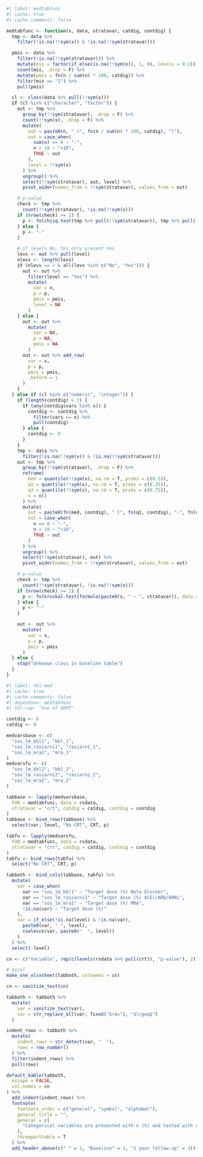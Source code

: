 ```r
#| label: medtabfunc
#| cache: true
#| cache.comments: false

medtabfunc <- function(x, data, stratavar, catdig, contdig) {
  tmp <- data %>%
    filter(!is.na(!!sym(x)) & !is.na(!!sym(stratavar)))

  pmis <- data %>%
    filter(!is.na(!!sym(stratavar))) %>%
    mutate(mis = factor(if_else(is.na(!!sym(x)), 1, 0), levels = 0:1)) %>%
    count(mis, .drop = F) %>%
    mutate(pmis = fn(n / sum(n) * 100, catdig)) %>%
    filter(mis == "1") %>%
    pull(pmis)

  cl <- class(data %>% pull(!!sym(x)))
  if (cl %in% c("character", "factor")) {
    out <- tmp %>%
      group_by(!!sym(stratavar), .drop = F) %>%
      count(!!sym(x), .drop = F) %>%
      mutate(
        out = paste0(n, " (", fn(n / sum(n) * 100, catdig), ")"),
        out = case_when(
          sum(n) == 0 ~ "-",
          n < 10 ~ "<10",
          TRUE ~ out
        ),
        level = !!sym(x)
      ) %>%
      ungroup() %>%
      select(!!sym(stratavar), out, level) %>%
      pivot_wider(names_from = !!sym(stratavar), values_from = out)

    # p-value
    check <- tmp %>%
      count(!!sym(stratavar), !is.na(!!sym(x)))
    if (nrow(check) >= 2) {
      p <- fn(chisq.test(tmp %>% pull(!!sym(stratavar)), tmp %>% pull(!!sym(x)))$p.value, p = T, dig = 3)
    } else {
      p <- "-"
    }

    # if levels No, Yes only present Yes
    levs <- out %>% pull(level)
    nlevs <- length(levs)
    if (nlevs == 2 & all(levs %in% c("No", "Yes"))) {
      out <- out %>%
        filter(level == "Yes") %>%
        mutate(
          var = x,
          p = p,
          pmis = pmis,
          level = NA
        )
    } else {
      out <- out %>%
        mutate(
          var = NA,
          p = NA,
          pmis = NA
        )
      out <- out %>% add_row(
        var = x,
        p = p,
        pmis = pmis,
        .before = 1
      )
    }
  } else if (cl %in% c("numeric", "integer")) {
    if (length(contdig) > 1) {
      if (any(contdig$vars %in% x)) {
        contdig <- contdig %>%
          filter(vars == x) %>%
          pull(contdig)
      } else {
        contdig <- 0
      }
    }
    tmp <- data %>%
      filter(!is.na(!!sym(x)) & !is.na(!!sym(stratavar)))
    out <- tmp %>%
      group_by(!!sym(stratavar), .drop = F) %>%
      reframe(
        med = quantile(!!sym(x), na.rm = T, probs = c(0.5)),
        q1 = quantile(!!sym(x), na.rm = T, probs = c(0.25)),
        q3 = quantile(!!sym(x), na.rm = T, probs = c(0.75)),
        n = n()
      ) %>%
      mutate(
        out = paste0(fn(med, contdig), " [", fn(q1, contdig), "-", fn(q3, contdig), "]"),
        out = case_when(
          n == 0 ~ "-",
          n < 10 ~ "<10",
          TRUE ~ out
        )
      ) %>%
      ungroup() %>%
      select(!!sym(stratavar), out) %>%
      pivot_wider(names_from = !!sym(stratavar), values_from = out)

    # p-value
    check <- tmp %>%
      count(!!sym(stratavar), !is.na(!!sym(x)))
    if (nrow(check) >= 2) {
      p <- fn(kruskal.test(formula(paste0(x, " ~ ", stratavar)), data = tmp)$p.value, p = T, dig = 3)
    } else {
      p <- "-"
    }

    out <- out %>%
      mutate(
        var = x,
        p = p,
        pmis = pmis
      )
  } else {
    stop("Unknown class in baseline table")
  }
}
```

```r
#| label: tbl-med
#| cache: true
#| cache.comments: false
#| dependson: medtabfunc
#| tbl-cap: "Use of GDMT"

contdig <- 0
catdig <- 0

medvarsbase <- c(
  "sos_lm_bbl1", "bbl_1",
  "sos_lm_rasiarni1", "rasiarni_1",
  "sos_lm_mra1", "mra_1"
)
medvarsfu <- c(
  "sos_lm_bbl2", "bbl_2",
  "sos_lm_rasiarni2", "rasiarni_2",
  "sos_lm_mra2", "mra_2"
)

tabbase <- lapply(medvarsbase,
  FUN = medtabfunc, data = rsdata,
  stratavar = "crt", catdig = catdig, contdig = contdig
)
tabbase <- bind_rows(tabbase) %>%
  select(var, level, "No CRT", CRT, p)

tabfu <- lapply(medvarsfu,
  FUN = medtabfunc, data = rsdata,
  stratavar = "crt", catdig = catdig, contdig = contdig
)
tabfu <- bind_rows(tabfu) %>%
  select("No CRT", CRT, p)

tabboth <- bind_cols(tabbase, tabfu) %>%
  mutate(
    var = case_when(
      var == "sos_lm_bbl1" ~ "Target dose (%) Beta-blocker",
      var == "sos_lm_rasiarni1" ~ "Target dose (%) ACEi/ARB/ARNi",
      var == "sos_lm_mra1" ~ "Target dose (%) MRA",
      !is.na(var) ~ "Target dose (%)"
    ),
    var = if_else(!is.na(level) & !is.na(var),
      paste0(var, " ", level),
      coalesce(var, paste0("  ", level))
    )
  ) %>%
  select(-level)

cn <- c("Variable", rep(c(levels(rsdata %>% pull(crt)), "p-value"), 2))

# excel
make_one_xlsxsheet(tabboth, colnames = cn)

cn <- sanitize_text(cn)

tabboth <- tabboth %>%
  mutate(
    var = sanitize_text(var),
    var = str_replace_all(var, fixed("$>$="), "$\\geq$")
  )

indent_rows <- tabboth %>%
  mutate(
    indent_rows = str_detect(var, "  "),
    rows = row_number()
  ) %>%
  filter(indent_rows) %>%
  pull(rows)

default_kable(tabboth,
  escape = FALSE,
  col.names = cn
) %>%
  add_indent(indent_rows) %>%
  footnote(
    footnote_order = c("general", "symbol", "alphabet"),
    general_title = "",
    general = c(
      "Categorical variables are presented with n (%) and tested with chi-square test and continuous variables with median [q1-q3] and tested with Kruskal-Wallis test."
    ),
    threeparttable = T
  ) %>%
  add_header_above(c(" " = 1, "Baseline" = 3, "1 year follow-up" = 3))
```
